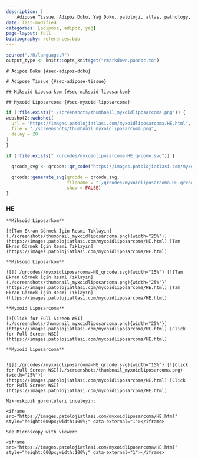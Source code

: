 ```yaml
---
description: |
    Adipose Tissue, Adipöz Doku, Yağ Doku, patoloji, atlas, pathology, whole slide image
date: last-modified
categories: [adipose, adipöz, yağ]
page-layout: full
bibliography: references.bib
---
```


```r
source("./R/language.R")
output_type <- knitr::opts_knit$get("rmarkdown.pandoc.to")
```




```asis
# Adipoz Doku {#sec-adipoz-doku}
```

```asis
# Adipose Tissue {#sec-adipose-tissue}
```





```asis
## Miksoid Liposarkom {#sec-miksoid-liposarkom}
```

```asis
## Myxoid Liposarcoma {#sec-myxoid-liposarcoma}
```

```r
if (!file.exists("./screenshots/thumbnail_myxoidliposarcoma.png")) {
webshot2::webshot(
  url = "https://images.patolojiatlasi.com/myxoidliposarcoma/HE.html",
  file = "./screenshots/thumbnail_myxoidliposarcoma.png",
  delay = 20
)
}
```



```r
if (!file.exists("./qrcodes/myxoidliposarcoma-HE_qrcode.svg")) {

  qrcode_svg <- qrcode::qr_code("https://images.patolojiatlasi.com/myxoidliposarcoma/HE.html")

  qrcode::generate_svg(qrcode = qrcode_svg,
                       filename = "./qrcodes/myxoidliposarcoma-HE_qrcode.svg",
                       show = FALSE)
}
```



 

### HE

:::: {.content-hidden when-format="pdf"}



```asis

**Miksoid Liposarkom**

[![Tam Ekran Görmek İçin Resmi Tıklayın](./screenshots/thumbnail_myxoidliposarcoma.png){width="25%"}](https://images.patolojiatlasi.com/myxoidliposarcoma/HE.html) [Tam Ekran Görmek İçin Resmi Tıklayın](https://images.patolojiatlasi.com/myxoidliposarcoma/HE.html)

```


::::


:::: {.content-visible when-format="pdf"}



```asis

**Miksoid Liposarkom**

![](./qrcodes//myxoidliposarcoma-HE_qrcode.svg){width="15%"} [![Tam Ekran Görmek İçin Resmi Tıklayın](./screenshots/thumbnail_myxoidliposarcoma.png){width="25%"}](https://images.patolojiatlasi.com/myxoidliposarcoma/HE.html) [Tam Ekran Görmek İçin Resmi Tıklayın](https://images.patolojiatlasi.com/myxoidliposarcoma/HE.html)

```




::::



:::: {.content-hidden when-format="pdf"}


```asis

**Myxoid Liposarcoma**

[![Click for Full Screen WSI](./screenshots/thumbnail_myxoidliposarcoma.png){width="25%"}](https://images.patolojiatlasi.com/myxoidliposarcoma/HE.html) [Click for Full Screen WSI](https://images.patolojiatlasi.com/myxoidliposarcoma/HE.html)

```

::::


:::: {.content-visible when-format="pdf"}


```asis

**Myxoid Liposarcoma**


![](./qrcodes//myxoidliposarcoma-HE_qrcode.svg){width="15%"} [![Click for Full Screen WSI](./screenshots/thumbnail_myxoidliposarcoma.png){width="25%"}](https://images.patolojiatlasi.com/myxoidliposarcoma/HE.html) [Click for Full Screen WSI](https://images.patolojiatlasi.com/myxoidliposarcoma/HE.html)

```

::::






```asis

Mikroskopik görüntüleri inceleyin:

<iframe src="https://images.patolojiatlasi.com/myxoidliposarcoma/HE.html" style="height:600px;width:100%;" data-external="1"></iframe>

```


```asis

See Microscopy with viewer: 

<iframe src="https://images.patolojiatlasi.com/myxoidliposarcoma/HE.html" style="height:600px;width:100%;" data-external="1"></iframe>

```





